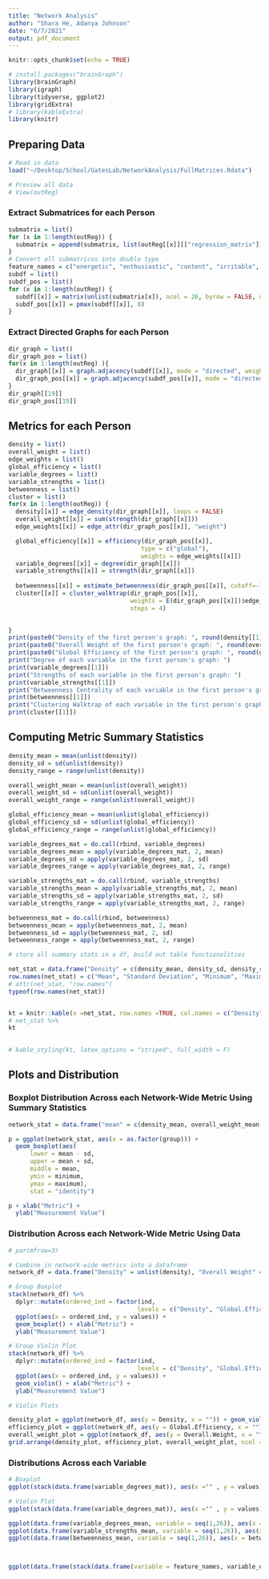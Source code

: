 ```yaml
---
title: "Network Analysis"
author: "Shara He, Adanya Johnson"
date: "6/7/2021"
output: pdf_document
---
```


```r
knitr::opts_chunk$set(echo = TRUE)

# install.packages("brainGraph")
library(brainGraph)
library(igraph)
library(tidyverse, ggplot2)
library(gridExtra)
# library(kableExtra)
library(knitr)
```

## Preparing Data
```r
# Read in data
load("~/Desktop/School/GatesLab/NetworkAnalysis/FullMatrices.Rdata")

# Preview all data
# View(outReg)
```

### Extract Submatrices for each Person
```r
submatrix = list()
for (x in 1:length(outReg)) {
  submatrix = append(submatrix, list(outReg[[x]][["regression_matrix"]][1:26,1:26]))
}
# Convert all submatrices into double type
feature_names = c("energetic", "enthusiastic", "content", "irritable", "restless", "worried", "guilty",  "afraid", "anhedonia", "angry","hopeless", "down", "positive", "fatigue", "tension", "concentrate", "accepted", "threatened", "ruminate", "avoid_act", "reassure", "procrast", "hours", "difficult", "unsatisfy", "avoid_people")
subdf = list()
subdf_pos = list()
for (x in 1:length(outReg)) {
  subdf[[x]] = matrix(unlist(submatrix[x]), ncol = 26, byrow = FALSE, dimnames = list(feature_names, feature_names))
  subdf_pos[[x]] = pmax(subdf[[x]], 0)
}

```

### Extract Directed Graphs for each Person
```r
dir_graph = list()
dir_graph_pos = list()
for(x in 1:length(outReg) ){
  dir_graph[[x]] = graph.adjacency(subdf[[x]], mode = "directed", weighted = TRUE)
  dir_graph_pos[[x]] = graph.adjacency(subdf_pos[[x]], mode = "directed", weighted = TRUE)
}
dir_graph[[19]]
dir_graph_pos[[19]]

```

## Metrics for each Person
```r
density = list()
overall_weight = list()
edge_weights = list()
global_efficiency = list()
variable_degrees = list() 
variable_strengths = list() 
betweenness = list()
cluster = list()
for(x in 1:length(outReg)) {
  density[[x]] = edge_density(dir_graph[[x]], loops = FALSE)
  overall_weight[[x]] = sum(strength(dir_graph[[x]]))
  edge_weights[[x]] = edge_attr(dir_graph_pos[[x]], "weight")

  global_efficiency[[x]] = efficiency(dir_graph_pos[[x]], 
                                     type = c("global"), 
                                     weights = edge_weights[[x]])
  variable_degrees[[x]] = degree(dir_graph[[x]])
  variable_strengths[[x]] = strength(dir_graph[[x]])
  
  betweenness[[x]] = estimate_betweenness(dir_graph_pos[[x]], cutoff=-1, weights =edge_weights[[x]])
  cluster[[x]] = cluster_walktrap(dir_graph_pos[[x]], 
                                  weights = E(dir_graph_pos[[x]])$edge_weights, 
                                  steps = 4)
                            

}
print(paste0("Density of the first person's graph: ", round(density[[1]], 4)))
print(paste0("Overall Weight of the first person's graph: ", round(overall_weight[[1]], 4))) 
print(paste0("Global Efficiency of the first person's graph: ", round(global_efficiency[[1]], 4))) 
print("Degree of each variable in the first person's graph: ")
print(variable_degrees[[1]])
print("Strengths of each variable in the first person's graph: ")
print(variable_strengths[[1]])
print("Betweenness Centrality of each variable in the first person's graph: ")
print(betweenness[[1]])
print("Clustering Walktrap of each variable in the first person's graph: ")
print(cluster[[1]])

```

## Computing Metric Summary Statistics
```r
density_mean = mean(unlist(density))
density_sd = sd(unlist(density))
density_range = range(unlist(density))

overall_weight_mean = mean(unlist(overall_weight))
overall_weight_sd = sd(unlist(overall_weight))
overall_weight_range = range(unlist(overall_weight))

global_efficiency_mean = mean(unlist(global_efficiency))
global_efficiency_sd = sd(unlist(global_efficiency))
global_efficiency_range = range(unlist(global_efficiency))

variable_degrees_mat = do.call(rbind, variable_degrees)
variable_degrees_mean = apply(variable_degrees_mat, 2, mean)
variable_degrees_sd = apply(variable_degrees_mat, 2, sd)
variable_degrees_range = apply(variable_degrees_mat, 2, range)

variable_strengths_mat = do.call(rbind, variable_strengths)
variable_strengths_mean = apply(variable_strengths_mat, 2, mean)
variable_strengths_sd = apply(variable_strengths_mat, 2, sd)
variable_strengths_range = apply(variable_strengths_mat, 2, range)

betweenness_mat = do.call(rbind, betweenness)
betweenness_mean = apply(betweenness_mat, 2, mean)
betweenness_sd = apply(betweenness_mat, 2, sd)
betweenness_range = apply(betweenness_mat, 2, range)

# store all summary stats in a df, build out table functionalities

net_stat = data.frame("Density" = c(density_mean, density_sd, density_range), "Overall Weight" = c(overall_weight_mean, overall_weight_sd, overall_weight_range), "Global Efficiency" = c(global_efficiency_mean, global_efficiency_sd, global_efficiency_range))
row.names(net_stat) = c("Mean", "Standard Deviation", "Minimum", "Maximum")
# attr(net_stat, "row.names")
typeof(row.names(net_stat))


kt = knitr::kable(x =net_stat, row.names =TRUE, col.names = c("Density", "Overvall Weight", "Global Efficiency"))
# net_stat %>%
kt
  

# kable_styling(kt, latex_options = "striped", full_width = F)
```

## Plots and Distribution

### Boxplot Distribution Across each Network-Wide Metric Using Summary Statistics
```r
network_stat = data.frame("mean" = c(density_mean, overall_weight_mean, global_efficiency_mean), "sd" = c(density_sd, overall_weight_sd, global_efficiency_sd),"minimum" = c(density_range[[1]], overall_weight_range[[1]], global_efficiency_range[[1]]), "maximum" = c(density_range[[2]], overall_weight_range[[2]], global_efficiency_range[[2]]), "group" = c("Density","Overall Weight","Global Efficiency"))

p = ggplot(network_stat, aes(x = as.factor(group))) +
  geom_boxplot(aes(
      lower = mean - sd, 
      upper = mean + sd, 
      middle = mean, 
      ymin = minimum, 
      ymax = maximum),
      stat = "identity") 

p + xlab("Metric") +
  ylab("Measurement Value")

```


### Distribution Across each Network-Wide Metric Using Data
```r
# par(mfrow=3)

# Combine in network-wide metrics into a dataframe
network_df = data.frame("Density" = unlist(density), "Overall Weight" = unlist(overall_weight), "Global Efficiency" = unlist(global_efficiency))

# Group Boxplot
stack(network_df) %>% 
  dplyr::mutate(ordered_ind = factor(ind, 
                                    levels = c("Density", "Global.Efficiency", "Overall.Weight"))) %>% 
  ggplot(aes(x = ordered_ind, y = values)) + 
  geom_boxplot() + xlab("Metric") +
  ylab("Measurement Value")

# Group Violin Plot
stack(network_df) %>% 
  dplyr::mutate(ordered_ind = factor(ind, 
                                    levels = c("Density", "Global.Efficiency", "Overall.Weight"))) %>% 
  ggplot(aes(x = ordered_ind, y = values)) + 
  geom_violin() + xlab("Metric") +
  ylab("Measurement Value")

# Violin Plots

density_plot = ggplot(network_df, aes(y = Density, x = "")) + geom_violin()
efficiency_plot = ggplot(network_df, aes(y = Global.Efficiency, x = "")) + geom_violin()
overall_weight_plot = ggplot(network_df, aes(y = Overall.Weight, x = "")) + geom_violin()
grid.arrange(density_plot, efficiency_plot, overall_weight_plot, ncol = 3)

```

### Distributions Across each Variable
```r
# Boxplot
ggplot(stack(data.frame(variable_degrees_mat)), aes(x ="" , y = values)) + geom_boxplot() + facet_wrap(~ ind, ncol = 13) +xlab("Variables") + ylab("Measurement Value") +theme( strip.text = element_text(size = 7))

# Violin Plot
ggplot(stack(data.frame(variable_degrees_mat)), aes(x ="" , y = values)) + geom_violin() + facet_wrap(~ ind, ncol = 13) +xlab("Variables") + ylab("Measurement Value") +theme( strip.text = element_text(size = 7)) + stat_summary(fun=mean, geom="point", shape=23, size=1) 

```

```r

ggplot(data.frame(variable_degrees_mean, variable = seq(1,26)), aes(x = variable_degrees_mean, y = variable)) + geom_point()+geom_line(orientation = "y") + ylab("Variables") + xlab("Average Measurement Value")
ggplot(data.frame(variable_strengths_mean, variable = seq(1,26)), aes(x = variable_strengths_mean, y = variable)) + geom_point()+geom_line(orientation = "y") + ylab("Variables") + xlab("Average Measurement Value")
ggplot(data.frame(betweenness_mean, variable = seq(1,26)), aes(x = betweenness_mean, y = variable)) + geom_point()+geom_line(orientation = "y") + ylab("Variables") + xlab("Average Measurement Value")



ggplot(data.frame(stack(data.frame(variable = feature_names, variable_degrees_mean, variable_strengths_mean, betweenness_mean)), variable = c(feature_names, feature_names, feature_names)), aes(x = values, y = variable)) + geom_point() + geom_line(group = 1, orientation = "y") + facet_wrap( ~ ind, scales = "free") + ylab("Variables") + xlab("Average Measurement Value")

```





